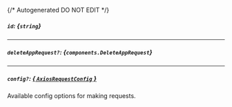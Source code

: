 {/* Autogenerated DO NOT EDIT  */}

##### `id`: *{`string`}*

---
##### `deleteAppRequest?`: *{`components.DeleteAppRequest`}*
<Collapsible openLabel={Labels.showProperties} closeLabel={Labels.hideProperties}>
    <DeleteAppRequest/>
</Collapsible>

---
##### `config?`: [*{ `AxiosRequestConfig` }*](https://axios-http.com/docs/req_config)
Available config options for making requests.


